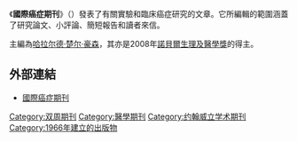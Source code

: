 {{Unreferenced|time=2019-08-13T23:37:17+00:00}}
{{Infobox Journal
|title= 國際癌症期刊
|native_title='''International Journal of Cancer'''
|cover=
|discipline=[[癌症|癌症]]
|language=[[英語|英語]]
|website=http://onlinelibrary.wiley.com/journal/10.1002/%28ISSN%291097-0215
|link1=http://www.worldcat.org/title/international-journal-of-cancer-predictive-oncology-journal-international-du-cancer-predictive-oncology/oclc/716400991
|link1-name=期刊信息
|publisher= [[約翰·威利|約翰·威利]]父子(John Wiley & Sons)
|editor = [[哈拉爾德·楚爾·豪森|哈拉爾德·楚爾·豪森]]
|country=
|frequency =双周刊
|history=1966年至今
| impact = 7.360
| impact-year = 2017
|CODEN=IJCNAW
|ISSN= 0020-7136
|eISSN=1097-0215
|LCCN=66009863
|OCLC=474772933
}}

《'''國際癌症期刊'''》（{{lang-en|''International Journal of Cancer''}}）發表了有關實驗和臨床癌症研究的文章。它所編輯的範圍涵蓋了研究論文、小評論、簡短報告和讀者來信。

主編為[[哈拉尔德·楚尔·豪森|哈拉尔德·楚尔·豪森]]，其亦是2008年[[諾貝爾生理及醫學獎|諾貝爾生理及醫學獎]]的得主。

==外部連結==
*[http://onlinelibrary.wiley.com/journal/10.1002/%28ISSN%291097-0215 國際癌症期刊] {{Wayback|url=http://onlinelibrary.wiley.com/journal/10.1002/%28ISSN%291097-0215 |date=20180227110323 }}

[[Category:双周期刊|Category:双周期刊]]
[[Category:醫學期刊|Category:醫學期刊]]
[[Category:约翰威立学术期刊|Category:约翰威立学术期刊]]
[[Category:1966年建立的出版物|Category:1966年建立的出版物]]
{{生物學期刊小作品}}